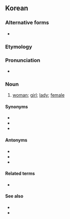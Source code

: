 ==Korean==

===Alternative forms===
* {{ko-l|녀자}} {{qualifier|North Korea}}

===Etymology===
{{ko-etym-Sino|女|female|子|offspring}}

===Pronunciation===
* {{audio|Ko-여자.oga|Audio|lang=ko}}
{{ko-IPA}}

===Noun===
{{ko-noun|hanja=女子}}

# [[woman]]; [[girl]]; [[lady]]; [[female]]

====Synonyms====
* {{ko-l|계집||woman; girl}}
* {{ko-l|아내||wife}}
* {{ko-l|여성|女性|yeoseong|female}}

====Antonyms====
* {{ko-l|사내||man; husband}}
* {{ko-l|남자|男子|namja|man, male}}
* {{ko-l|남성|男性|namseong|male}}

====Related terms====
* {{ko-l|남녀|男女|men and women}}

====See also====
* {{ko-l|어른||adult}}
* {{ko-l|아이||child}}